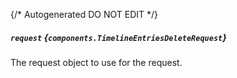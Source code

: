 {/* Autogenerated DO NOT EDIT  */}

##### `request` *{`components.TimelineEntriesDeleteRequest`}*
The request object to use for the request.
<Collapsible openLabel={Labels.showProperties} closeLabel={Labels.hideProperties}>
    <TimelineEntriesDeleteRequest/>
</Collapsible>


